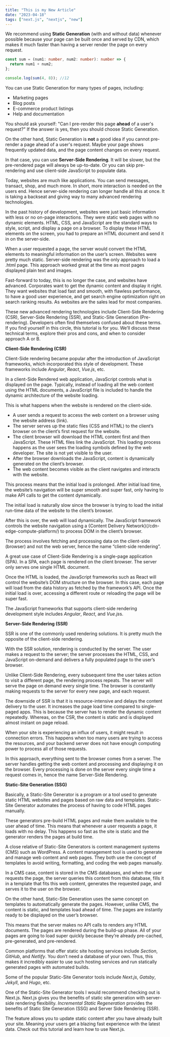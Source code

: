 ```yaml
---
title: "This is my New Article"
date: "2023-04-18"
tags: ["next.js", "nextjs", "new"]
---
```


We recommend using **Static Generation** (with and without data) whenever possible because your page can be built once and served by CDN, which makes it much faster than having a server render the page on every request.

```ts
const sum = (num1: number, num2: number): number => {
  return num1 + num2;
};

console.log(sum(4, 8)); //12
```

You can use Static Generation for many types of pages, including:

- Marketing pages
- Blog posts
- E-commerce product listings
- Help and documentation

You should ask yourself: "Can I pre-render this page **ahead** of a user's request?" If the answer is yes, then you should choose Static Generation.

On the other hand, Static Generation is **not** a good idea if you cannot pre-render a page ahead of a user's request. Maybe your page shows frequently updated data, and the page content changes on every request.

In that case, you can use **Server-Side Rendering**. It will be slower, but the pre-rendered page will always be up-to-date. Or you can skip pre-rendering and use client-side JavaScript to populate data.

Today, websites are much like applications. You can send messages, transact, shop, and much more. In short, more interaction is needed on the users end. Hence server-side rendering can longer handle all this at once. It is taking a backseat and giving way to many advanced rendering technologies.

In the past history of development, websites were just basic information with less or no on-page interactions. They were static web pages with no dynamic elements. HTML, CSS, and JavaScript are the standard ways to style, script, and display a page on a browser. To display these HTML elements on the screen, you had to prepare an HTML document and send it in on the server-side.

When a user requested a page, the server would convert the HTML elements to meaningful information on the user’s screen. Websites were pretty much static. Server-side rendering was the only approach to load a .html page. This approach worked great at the time as most pages displayed plain text and images.

Fast-forward to today, this is no longer the case, and websites have advanced. Corporates want to get the dynamic content and display it right. They want websites that load fast and smooth, with flawless performance, to have a good user experience, and get search engine optimization right on search ranking results. As websites are the sales lead for most companies.

These new advanced rendering technologies include Client-Side Rendering (CSR), Server-Side Rendering (SSR), and Static-Site Generation (Pre-rendering). Developers often find themselves confused about these terms. If you find yourself in this circle, this tutorial is for you. We’ll discuss these technical terms, explore their pros and cons, and when to consider approach A or B.

**Client-Side Rendering (CSR)**

Client-Side rendering became popular after the introduction of JavaScript frameworks, which incorporated this style of development. These frameworks include _Angular_, _React_, _Vue.js_, etc.

In a client-Side Rendered web application, JavaScript controls what is displayed on the page. Typically, instead of loading all the web content using the HTML documents, a JavaScript file is included to handle the dynamic architecture of the website loading.

This is what happens when the website is rendered on the client-side.

- A user sends a request to access the web content on a browser using the website address (link).
- The server serves up the static files (CSS and HTML) to the client’s browser on the client’s first request for the website.
- The client browser will download the HTML content first and then JavaScript. These HTML files link the JavaScript. This loading process happens as the user sees the loading symbols defined by the web developer. The site is not yet visible to the user.
- After the browser downloads the JavaScript, content is dynamically generated on the client’s browser.
- The web content becomes visible as the client navigates and interacts with the website.

This process means that the initial load is prolonged. After initial load time, the website’s navigation will be super smooth and super fast, only having to make API calls to get the content dynamically.

The initial load is naturally slow since the browser is trying to load the initial run-time data of the website to the client’s browser.

After this is over, the web will load dynamically. The JavaScript framework controls the website navigation using a {Content Delivery Network}(/cdn-edge-compute-platform/) to process DOM in the client’s browser.

The process involves fetching and processing data on the client-side (browser) and not the web server, hence the name “client-side rendering”.

A great use case of Client-Side Rendering is a single-page application (SPA). In a SPA, each page is rendered on the client browser. The server only serves one single HTML document.

Once the HTML is loaded, the JavaScript frameworks such as React will control the website’s DOM structure on the browser. In this case, each page will load from the data history as fetched by the framework’s API. Once the initial load is over, accessing a different route or reloading the page will be super fast.

The JavaScript frameworks that supports client-side rendering development style includes _Angular_, _React_, and *Vue.js*s.

**Server-Side Rendering (SSR)**

SSR is one of the commonly used rendering solutions. It is pretty much the opposite of the client-side rendering.

With the SSR solution, rendering is conducted by the server. The user makes a request to the server; the server processes the HTML, CSS, and JavaScript on-demand and delivers a fully populated page to the user’s browser.

Unlike Client-Side Rendering, every subsequent time the user takes action to visit a different page, the rendering process repeats. The server will serve the page on demand every single time. The browser is constantly making requests to the server for every new page, and each request.

The downside of SSR is that it is resource-intensive and delays the content delivery to the user. It increases the page load time compared to single-paged apps. This is because the server has to render the dynamic content repeatedly. Whereas, on the CSR, the content is static and is displayed almost instant on page reload.

When your site is experiencing an influx of users, it might result in connection errors. This happens when too many users are trying to access the resources, and your backend server does not have enough computing power to process all of those requests.

In this approach, everything sent to the browser comes from a server. The server handles getting the web content and processing and displaying it on the browser. Every processing is done on the server every single time a request comes in, hence the name Server-Side Rendering.

**Static-Site Generation (SSG)**

Basically, a Static-Site Generator is a program or a tool used to generate static HTML websites and pages based on raw data and templates. Static-Site Generator automates the process of having to code HTML pages manually.

These generators pre-build HTML pages and make them available to the user ahead of time. This means that whenever a user requests a page, it loads with no delay. This happens so fast as the site is static and the generator renders the pages at build time.

A close relative of Static-Site Generators is content management systems (CMS) such as WordPress. A content management tool is used to generate and manage web content and web pages. They both use the concept of templates to avoid writing, formatting, and coding the web pages manually.

In a CMS case, content is stored in the CMS databases, and when the user requests the page, the server queries this content from this database, fills it in a template that fits this web content, generates the requested page, and serves it to the user on the browser.

On the other hand, Static-Site Generation uses the same concept on templates to automatically generate the pages. However, unlike CMS, the content is static, and templates load ahead of time. The pages are instantly ready to be displayed on the user’s browser.

This means that the server makes no API calls to renders any HTML documents. The pages are rendered during the build-up phase. All of your pages are going to load super quickly because they’re already pre-cached, pre-generated, and pre-rendered.

Common platforms that offer static site hosting services include _Section_, _GitHub_, and _Netlify_. You don’t need a database of your own. Thus, this makes it incredibly easier to use such hosting services and run statically generated pages with automated builds.

Some of the popular Static-Site Generator tools include _Next.js_, _Gatsby_, _Jekyll_, and _Hugo_, etc.

One of the Static-Site Generator tools I would recommend checking out is Next.js. Next.js gives you the benefits of static site generation with server-side rendering flexibility. _Incremental Static Regeneration_ provides the benefits of Static Site Generation (SSG) and Server Side Rendering (SSR).

The feature allows you to update static content after you have already built your site. Meaning your users get a blazing fast experience with the latest data. Check out this tutorial and learn how to use Next.js.
